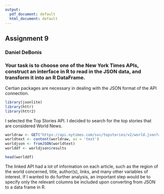 ---
output:
  pdf_document: default
  html_document: default
---
## Assignment 9
### Daniel DeBonis

### Your task is to choose one of the New York Times APIs, construct an interface in R to read in the JSON data, and transform it into an R DataFrame.

Certian packages are necessary in dealing with the JSON format of the API connection.
```{r}
library(jsonlite)
library(httr)
library(httr2)
```

I selected the Top Stories API. I decided to search for the top stories that are considered World News. 
```{r}
worldraw <- GET("https://api.nytimes.com/svc/topstories/v2/world.json?api-key=V3mpHG49JtsZy4eL53sGtlphnbDHZab3")
worldtext <- content(worldraw, as = 'text') 
worldjson <- fromJSON(worldtext)
worlddf <- worldjson$results
```

```{r}
head(worlddf)
```

The linked API had a lot of information on each article, such as the region of the world concerned, title, author(s), links, and many other variables of interest. If I wanted to do further analysis, an important step would be to specify only the relevant columns be included upon converting from JSON to a data frame in R.
